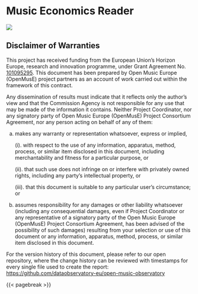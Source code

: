# Music Economics Reader {.unnumbered}

![](png/Banner_OME_Open_Music_Observatory.png){fig-align="center"}

## Disclaimer of Warranties {.unnumbered}

This project has received funding from the European Union’s Horizon
Europe, research and innovation programme, under Grant Agreement No.
[101095295](https://cordis.europa.eu/project/id/101095295). This
document has been prepared by Open Music Europe (OpenMusE) project
partners as an account of work carried out within the framework of this
contract.

Any dissemination of results must indicate that it reflects only the
author’s view and that the Commission Agency is not responsible for any
use that may be made of the information it contains. Neither Project
Coordinator, nor any signatory party of Open Music Europe (OpenMusE)
Project Consortium Agreement, nor any person acting on behalf of any of
them:

(a) makes any warranty or representation whatsoever, express or implied,

    (i). with respect to the use of any information, apparatus, method,
    process, or similar item disclosed in this document, including
    merchantability and fitness for a particular purpose, or

    (ii). that such use does not infringe on or interfere with privately
    owned rights, including any party's intellectual property, or

    (iii). that this document is suitable to any particular user's
    circumstance; or

(b) assumes responsibility for any damages or other liability whatsoever
    (including any consequential damages, even if Project Coordinator or
    any representative of a signatory party of the Open Music Europe
    (OpenMusE) Project Consortium Agreement, has been advised of the
    possibility of such damages) resulting from your selection or use of
    this document or any information, apparatus, method, process, or
    similar item disclosed in this document.

For the version history of this document, please refer to our open
repository, where the change history can be reviewed with timestamps for
every single file used to create the report:
<https://github.com/dataobservatory-eu/open-music-observatory>

{{< pagebreak >}}
